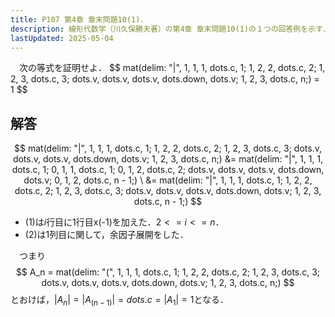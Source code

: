 ```yaml
---
title: P107 第4章 章末問題10(1)．
description: 線形代数学（川久保勝夫著）の第4章 章末問題10(1)の１つの回答例を示す．
lastUpdated: 2025-05-04
---
```



<Card title="問題10(1)">
　次の等式を証明せよ．
$$
mat(delim: "|", 1, 1, 1, dots.c, 1;
1, 2, 2, dots.c, 2;
1, 2, 3, dots.c, 3;
dots.v, dots.v, dots.v, dots.down, dots.v;
1, 2, 3, dots.c, n;)
=
1
$$
</Card>

## 解答
$$
mat(delim: "|", 1, 1, 1, dots.c, 1;
1, 2, 2, dots.c, 2;
1, 2, 3, dots.c, 3;
dots.v, dots.v, dots.v, dots.down, dots.v;
1, 2, 3, dots.c, n;)
&=
mat(delim: "|", 1, 1, 1, dots.c, 1;
0, 1, 1, dots.c, 1;
0, 1, 2, dots.c, 2;
dots.v, dots.v, dots.v, dots.down, dots.v;
0, 1, 2, dots.c, n - 1;) \
&=
mat(delim: "|", 1, 1, 1, dots.c, 1;
1, 2, 2, dots.c, 2;
1, 2, 3, dots.c, 3;
dots.v, dots.v, dots.v, dots.down, dots.v;
1, 2, 3, dots.c, n - 1;)
$$

- (1)は$i$行目に1行目x(-1)を加えた．$2 <= i <= n$．
- (2)は1列目に関して，余因子展開をした．

　つまり
$$
A_n =
mat(delim: "(", 1, 1, 1, dots.c, 1;
1, 2, 2, dots.c, 2;
1, 2, 3, dots.c, 3;
dots.v, dots.v, dots.v, dots.down, dots.v;
1, 2, 3, dots.c, n;)
$$
とおけば，$|A_n | =|A_(n - 1)| = dots.c =|A_1 | = 1$となる．